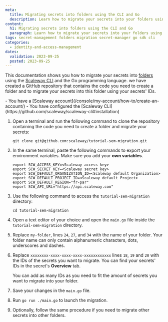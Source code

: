 ```yaml
---
meta:
  title: Migrating secrets into folders using the CLI and Go
  description: Learn how to migrate your secrets into your folders using the CLI and Go
content:
  h1: Migrating secrets into folders using the CLI and Go
  paragraph: Learn how to migrate your secrets into your folders using the CLI and Go
tags: secret-management folders migration secret-manager go sdk cli
categories:
  - identity-and-access-management
dates:
  validation: 2023-09-25
  posted: 2023-09-25
---
```


This documentation shows you how to migrate your secrets into [folders](/identity-and-access-management/secret-manager/concepts/#folder) using the [Scaleway CLI](https://github.com/scaleway/scaleway-cli#installation) and the Go programming language. we have created a GitHub repository that contains the code you need to create a folder and to migrate your secrets into this folder using your secrets' IDs.

<Macro id="iam-requirements" />

<Message type="requirement">
- You have a [Scaleway account](/console/my-account/how-to/create-an-account/)
- You have configured the [Scaleway CLI](https://github.com/scaleway/scaleway-cli#installation)
</Message>


1. Open a terminal and run the following command to clone the repository containing the code you need to create a folder and migrate your secrets:

    ```
    git clone git@github.com:scaleway/tutorial-sem-migration.git
    ```

2. In the same terminal, paste the following commands to export your environment variables. Make sure you add your **own variables**.

    ```
    export SCW_ACCESS_KEY=<Scaleway access key>
    export SCW_SECRET_KEY=<Scaleway secret key>
    export SCW_DEFAULT_ORGANIZATION_ID=<Scaleway default Organization>
    export SCW_DEFAULT_PROJECT_ID=<Scaleway default Project>
    export SCW_DEFAULT_REGION="fr-par"
    export SCW_API_URL="https://api.scaleway.com"
    ```

3. Use the following command to access the `tutorial-sem-migration` directory:
    ```
    cd tutorial-sem-migration
    ```
4. Open a text editor of your choice and open the `main.go` file inside the `tutorial-sem-migration` directory.
5. Replace `my-folder`, lines `24`, `27`, and `34` with the name of your folder.
    <Message type="important">
     Your folder name can only contain alphanumeric characters, dots, underscores and dashes.
    </Message>
6. Replace `xxxxxxxx-xxxx-xxxx-xxxx-xxxxxxxxxxxx` lines `18`, `19` and `20` with the IDs of the secrets you want to migrate. You can find your secrets' IDs in the secret's **Overview** tab.

    <Lightbox src="scaleway-secret-id.webp" alt="" />

    <Message type="note">
     You can add as many IDs as you need to fit the amount of secrets you want to migrate into your folder.
    </Message>
7. Save your changes in the `main.go` file.
8. Run `go run ./main.go` to launch the migration.
9. Optionally, follow the same procedure if you need to migrate other secrets into other folders.


